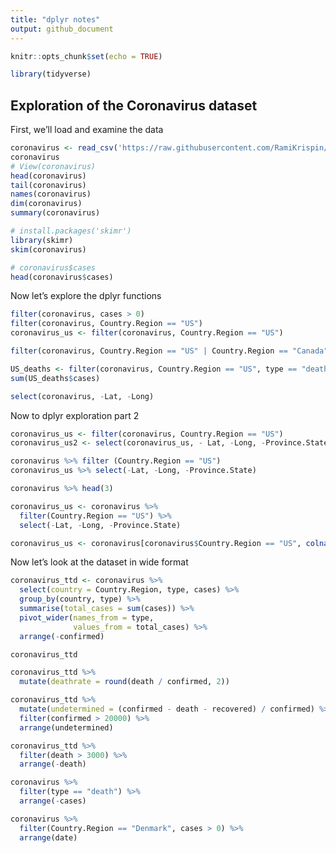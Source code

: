 ```yaml
---
title: "dplyr notes"
output: github_document
---
```


```r
knitr::opts_chunk$set(echo = TRUE)
```

```r
library(tidyverse)
```

## Exploration of the Coronavirus dataset

First, we'll load and examine the data
```r
coronavirus <- read_csv('https://raw.githubusercontent.com/RamiKrispin/coronavirus-csv/master/coronavirus_dataset.csv', col_types = cols(Province.State = col_character()))
coronavirus
# View(coronavirus)
head(coronavirus)
tail(coronavirus)
names(coronavirus)
dim(coronavirus)
summary(coronavirus)

# install.packages('skimr')
library(skimr)
skim(coronavirus)

# coronavirus$cases
head(coronavirus$cases)
```

Now let's explore the dplyr functions
```r
filter(coronavirus, cases > 0)
filter(coronavirus, Country.Region == "US")
coronavirus_us <- filter(coronavirus, Country.Region == "US")

filter(coronavirus, Country.Region == "US" | Country.Region == "Canada")

US_deaths <- filter(coronavirus, Country.Region == "US", type == "death")
sum(US_deaths$cases)

select(coronavirus, -Lat, -Long)
```

Now to dplyr exploration part 2
```r
coronavirus_us <- filter(coronavirus, Country.Region == "US")
coronavirus_us2 <- select(coronavirus_us, - Lat, -Long, -Province.State)

coronavirus %>% filter (Country.Region == "US")
coronavirus_us %>% select(-Lat, -Long, -Province.State)

coronavirus %>% head(3)

coronavirus_us <- coronavirus %>% 
  filter(Country.Region == "US") %>% 
  select(-Lat, -Long, -Province.State)

coronavirus_us <- coronavirus[coronavirus$Country.Region == "US", colnames(coronavirus) %in% c("Lat", "Long", "Province.State")]


```

Now let's look at the dataset in wide format
```r
coronavirus_ttd <- coronavirus %>% 
  select(country = Country.Region, type, cases) %>%
  group_by(country, type) %>%
  summarise(total_cases = sum(cases)) %>%
  pivot_wider(names_from = type,
              values_from = total_cases) %>%
  arrange(-confirmed)

coronavirus_ttd

coronavirus_ttd %>% 
  mutate(deathrate = round(death / confirmed, 2))

coronavirus_ttd %>% 
  mutate(undetermined = (confirmed - death - recovered) / confirmed) %>% 
  filter(confirmed > 20000) %>% 
  arrange(undetermined)

coronavirus_ttd %>% 
  filter(death > 3000) %>% 
  arrange(-death)

coronavirus %>% 
  filter(type == "death") %>% 
  arrange(-cases)

coronavirus %>%
  filter(Country.Region == "Denmark", cases > 0) %>% 
  arrange(date)

```

